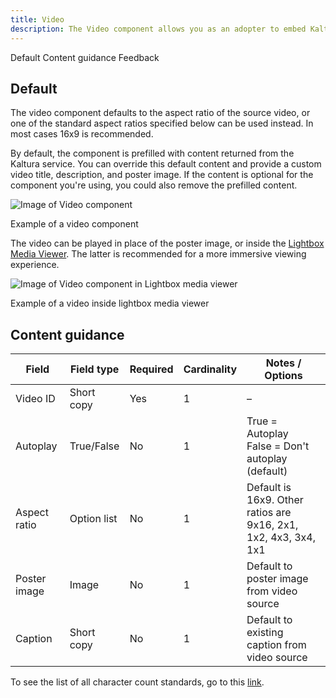 ```yaml
---
title: Video
description: The Video component allows you as an adopter to embed Kaltura videos from the media center in various ways throughout a page.
---
```



<ComponentDescription name="Video" type="ui" />

<AnchorLinks>

<AnchorLink>Default</AnchorLink>
<AnchorLink>Content guidance</AnchorLink>
<AnchorLink>Feedback</AnchorLink>

</AnchorLinks>

<ResourceLinks name="Video" type="ui" />

## Default

The video component defaults to the aspect ratio of the source video, or one of the standard aspect ratios specified below can be used instead. In most cases 16x9 is recommended.

By default, the component is prefilled with content returned from the Kaltura service. You can override this default content and provide a custom video title, description, and poster image. If the content is optional for the component you're using, you could also remove the prefilled content.

<Row>
<Column colMd={8} colLg={8}>

![Image of Video component](../../images/component/video-player/video-player-default.jpg)

<Caption>Example of a video component</Caption>
</Column>
</Row>

The video can be played in place of the poster image, or inside the [Lightbox Media Viewer](./lightbox-media-viewer). The latter is recommended for a more immersive viewing experience.

![Image of Video component in Lightbox media viewer](../../images/component/lightbox-media-viewer/lightbox-media-viewer-use-case-07.jpg)

<Caption>Example of a video inside lightbox media viewer</Caption>


## Content guidance

| Field        | Field type  | Required | Cardinality | Notes / Options                                                 |
| ------------ | ----------- | -------- | ----------- | --------------------------------------------------------------- |
| Video ID     | Short copy  | Yes      | 1           | –                                                               |
| Autoplay     | True/False  | No       | 1           | True = Autoplay<br/>False = Don't autoplay (default)            |
| Aspect ratio | Option list | No       | 1           | Default is 16x9. Other ratios are 9x16, 2x1, 1x2, 4x3, 3x4, 1x1 |
| Poster image | Image       | No       | 1           | Default to poster image from video source                       |
| Caption      | Short copy  | No       | 1           | Default to existing caption from video source                   |

To see the list of all character count standards, go to this <a href="https://github.com/carbon-design-system/carbon-for-ibm-dotcom-website/wiki/Character-count-standards" target="_blank" rel="noreferrer noopener nofollow">link</a>.

<ComponentFooter name="Video" type="ui" />
